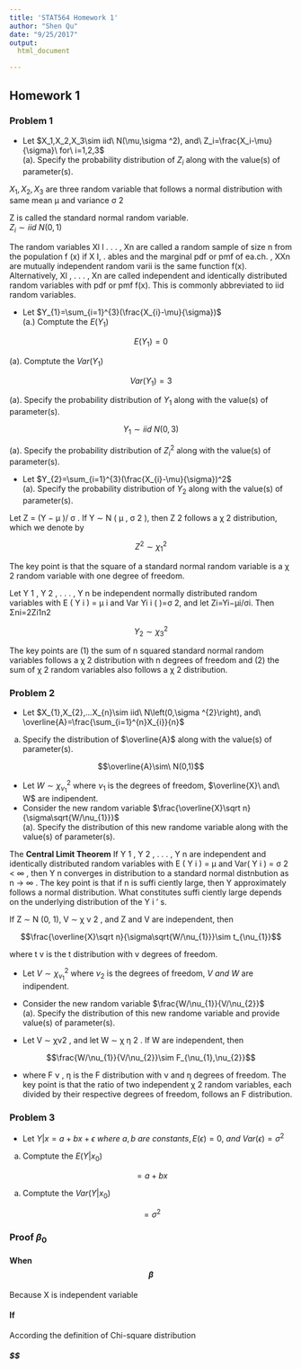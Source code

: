 ```yaml
---
title: 'STAT564 Homework 1'
author: "Shen Qu"
date: "9/25/2017"
output: 
  html_document

---
```

## Homework 1 {.tabset .tabset-fade .tabset-pills}
### Problem 1
* Let $X_1,X_2,X_3\sim iid\ N(\mu,\sigma ^2), and\ Z_i=\frac{X_i-\mu}{\sigma}\ for\ i=1,2,3$  
(a). Specify the probability distribution of $Z_i$ along with the value(s) of parameter(s).  

$X_1,X_2,X_3$ are three random variable that follows a normal distribution with same mean μ and variance σ 2   

Z is called the standard normal random variable.  
 $Z_{i}\sim iid\ N\left(0,1\right)$   

The random variables Xl l . . . , Xn are called a random sample of
size n from the population f (x) if X I, . ables and the marginal pdf or pmf of ea.ch. , XXn are mutually independent random varii
is the same function f(x). Alternatively, Xl , . . . , Xn are called independent and identically distributed random variables with
pdf or pmf f(x). This is commonly abbreviated to iid random variables.


* Let $Y_{1}=\sum_{i=1}^{3}(\frac{X_{i}-\mu}{\sigma})$  
(a.) Comptute the $E(Y_{1})$  

$$E(Y_{1})=0$$

(a). Comptute the $Var(Y_{1})$  

$$Var(Y_{1})=3$$

(a). Specify the probability distribution of $Y_{1}$ along with the value(s) of parameter(s).  

$$Y_{1}\sim iid\ N(0,3)$$

(a). Specify the probability distribution of $Z_{i}^2$ along with the value(s) of parameter(s).  


* Let $Y_{2}=\sum_{i=1}^{3}(\frac{X_{i}-\mu}{\sigma})^2$  
(a). Specify the probability distribution of $Y_{2}$ along with the value(s) of parameter(s). 

Let Z = (Y − μ )/ σ . If Y ∼ N ( μ , σ 2 ), then Z 2 follows a χ 2 distribution, which we denote by  

$$Z^2\sim\chi_{1}^2$$

The key point is that the square of a standard normal random variable is a χ 2 random variable with one degree of freedom.  

Let Y 1 , Y 2 , . . . , Y n be independent normally distributed random variables with
E ( Y i ) = μ i and Var Yi i ( )=σ 2, and let
Zi=Yi−μi/σi.
Then
Σni=2Zi1n2

$$Y_{2}\sim\chi_{3}^2$$  

The key points are (1) the sum of n squared standard normal random variables follows a χ 2 distribution with n degrees of freedom and (2) the sum of χ 2 random variables also follows a χ 2 distribution.  

### Problem 2

* Let $X_{1},X_{2},...X_{n}\sim iid\ N\left(0,\sigma ^{2}\right), and\ \overline{A}=\frac{\sum_{i=1}^{n}X_{i}}{n}$  
a. Specify the distribution of $\overline{A}$ along with the value(s) of parameter(s).  

$$\overline{A}\sim\ N(0,1)$$

* Let $W\sim\chi_{\nu_{1}}^2$ where $\nu_{1}$ is the degrees of freedom, $\overline{X}\ and\ W$ are indipendent.  
* Consider the new random variable $\frac{\overline{X}\sqrt n}{\sigma\sqrt{W/\nu_{1}}}$  
(a). Specify the distribution of this new randome variable along with the value(s) of parameter(s).  

The **Central Limit Theorem** If Y 1 , Y 2 , . . . , Y n are independent and identically distributed random variables with E ( Y i ) = μ and Var( Y i ) = σ 2 < ∞ , then
Y
n
converges in distribution to a standard normal distnbution as n → ∞ . The key
point is that if n is suffi ciently large, then Y approximately follows a normal
distribution. What constitutes suffi ciently large depends on the underlying
distribution of the Y i ’ s.

If Z ∼ N (0, 1), V ∼ χ ν 2 , and Z and V are independent, then  

$$\frac{\overline{X}\sqrt n}{\sigma\sqrt{W/\nu_{1}}}\sim t_{\nu_{1}}$$  

where t v is the t distribution with v degrees of freedom.  

* Let $V\sim\chi_{\nu_{1}}^2$ where $\nu_{2}$ is the degrees of freedom, $V\ and\ W$ are indipendent.  
* Consider the new random variable $\frac{W/\nu_{1}}{V/\nu_{2}}$    
(a). Specify the distribution of this new randome variable and provide value(s) of parameter(s).  

 - Let V ∼ χν2 , and let W ∼ χ η 2 . If W are independent, then

$$\frac{W/\nu_{1}}{V/\nu_{2}}\sim F_{\nu_{1},\nu_{2}}$$

 - where F ν , η is the F distribution with ν and η degrees of freedom. The key point is that the ratio of two independent χ 2 random variables, each divided by their respective degrees of freedom, follows an F distribution.  

### Problem 3
* Let $Y|x=a+bx+\epsilon\ where\ a, b\ are\ constants, E(\epsilon)=0,\ and\ Var(\epsilon)=\sigma^2$  
a. Comptute the $E(Y|x_{0})$  

$$=a+bx$$

a. Comptute the $Var(Y|x_{0})$  

$$=\sigma^2$$

### Proof $\beta_0$  {.tabset .tabset-fade .tabset-pills} 
#### When $$\beta$$
 Because X is independent variable
 
#### If
 According the definition of Chi-square distribution
 
##### $\therefore $
